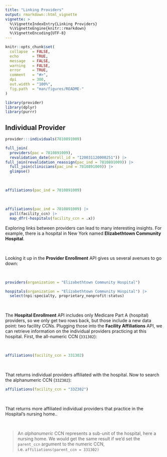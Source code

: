```yaml
---
title: "Linking Providers"
output: rmarkdown::html_vignette
vignette: >
  %\VignetteIndexEntry{Linking Providers}
  %\VignetteEngine{knitr::rmarkdown}
  %\VignetteEncoding{UTF-8}
---
```


```r
knitr::opts_chunk$set(
  collapse  = FALSE,
  echo      = TRUE, 
  message   = FALSE, 
  warning   = FALSE,
  error     = TRUE,
  comment   = "#>",
  dpi       = 300, 
  out.width = "100%",
  fig.path  = "man/figures/README-"
)
```

```r
library(provider)
library(dplyr)
library(purrr)
```


## Individual Provider

```r
provider:::individuals(7810891009)
```


```r
full_join(
  providers(pac = 7810891009), 
  revalidation_date(enroll_id = "I20031120000251")) |> 
full_join(revalidation_reassign(pac_ind = 7810891009)) |> 
  full_join(clinicians(pac_ind = 7810891009)) |> 
  glimpse()
```

<br>

```r
affiliations(pac_ind = 7810891009)
```

<br>

```r
affiliations(pac_ind = 7810891009) |> 
  pull(facility_ccn) |>
  map_dfr(~hospitals(facility_ccn = .x))
```


Exploring links between providers can lead to many interesting insights. For example, there is a hospital in New York named **Elizabethtown Community Hospital**. 

<br>

Looking it up in the **Provider Enrollment** API gives us several avenues to go down:

<br>

```r
providers(organization = "Elizabethtown Community Hospital")
```



```r
hospitals(organization = "Elizabethtown Community Hospital") |> 
  select(npi:specialty, proprietary_nonprofit:status)
```

<br>

The **Hospital Enrollment** API includes only Medicare Part A (hospital) providers, so we only get two rows back, but those include a new data point: two facility CCNs. Plugging those into the **Facility Affiliations** API, we can retrieve information on the individual providers practicing at this hospital. First, the all-numeric CCN (`331302`):

<br>

```r
affiliations(facility_ccn = 331302)
```


<br>

That returns individual providers affiliated with the hospital. Now to search the alphanumeric CCN (`33Z302`):


```r
affiliations(facility_ccn = "33Z302")
```

<br>

That returns more affiliated individual providers that practice in the Hospital's nursing home..

<br>

> An *alphanumeric* CCN represents a sub-unit of the hospital, here a nursing home. We would get the same result if we'd set the `parent_ccn` argument to the numeric CCN, i.e. `affiliations(parent_ccn = 331302)`

